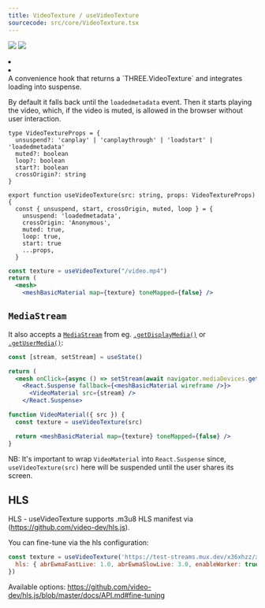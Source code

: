 ```yaml
---
title: VideoTexture / useVideoTexture
sourcecode: src/core/VideoTexture.tsx
---
```


[![](https://img.shields.io/badge/-storybook-%23ff69b4)](https://drei.pmnd.rs/?path=/story/misc-videotexture) ![](https://img.shields.io/badge/-suspense-brightgreen)

<Grid cols={4}>
  <li>
    <Codesandbox id="39hg8" />
  </li>
  <li>
    <Codesandbox id="2cemck" />
  </li>
</Grid>

<Intro>
  A convenience hook that returns a `THREE.VideoTexture` and integrates loading into suspense.
</Intro>

By default it falls back until the `loadedmetadata` event. Then it starts playing the video, which, if the video is muted, is allowed in the browser without user interaction.

```tsx
type VideoTextureProps = {
  unsuspend?: 'canplay' | 'canplaythrough' | 'loadstart' | 'loadedmetadata'
  muted?: boolean
  loop?: boolean
  start?: boolean
  crossOrigin?: string
}

export function useVideoTexture(src: string, props: VideoTextureProps) {
  const { unsuspend, start, crossOrigin, muted, loop } = {
    unsuspend: 'loadedmetadata',
    crossOrigin: 'Anonymous',
    muted: true,
    loop: true,
    start: true
    ...props,
  }
```

```jsx
const texture = useVideoTexture("/video.mp4")
return (
  <mesh>
    <meshBasicMaterial map={texture} toneMapped={false} />
```

## `MediaStream`

It also accepts a [`MediaStream`](https://developer.mozilla.org/en-US/docs/Web/API/MediaStream) from eg. [`.getDisplayMedia()`](https://developer.mozilla.org/en-US/docs/Web/API/MediaDevices/getDisplayMedia) or [`.getUserMedia()`](https://developer.mozilla.org/en-US/docs/Web/API/MediaDevices/getUserMedia):

```jsx
const [stream, setStream] = useState()

return (
  <mesh onClick={async () => setStream(await navigator.mediaDevices.getDisplayMedia({ video: true }))}>
    <React.Suspense fallback={<meshBasicMaterial wireframe />}>
      <VideoMaterial src={stream} />
    </React.Suspense>
```

```jsx
function VideoMaterial({ src }) {
  const texture = useVideoTexture(src)

  return <meshBasicMaterial map={texture} toneMapped={false} />
}
```

NB: It's important to wrap `VideoMaterial` into `React.Suspense` since, `useVideoTexture(src)` here will be suspended until the user shares its screen.

## HLS

HLS - useVideoTexture supports .m3u8 HLS manifest via (https://github.com/video-dev/hls.js).

You can fine-tune via the hls configuration:

```jsx
const texture = useVideoTexture('https://test-streams.mux.dev/x36xhzz/x36xhzz.m3u8', {
  hls: { abrEwmaFastLive: 1.0, abrEwmaSlowLive: 3.0, enableWorker: true }
})
```

Available options: https://github.com/video-dev/hls.js/blob/master/docs/API.md#fine-tuning
